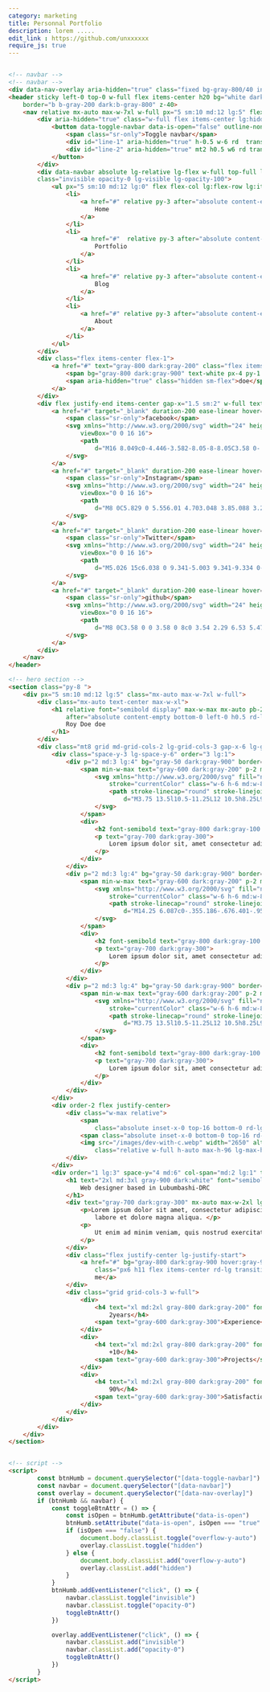 ```yaml
---
category: marketing
title: Personnal Portfolio
description: lorem .....
edit_link : https://github.com/unxxxxxx
require_js: true
---
```



```html

<!-- navbar -->
<!-- navbar -->
<div data-nav-overlay aria-hidden="true" class="fixed bg-gray-800/40 inset-0 z-30 hidden lg:hidden"></div>
<header sticky left-0 top-0 w-full flex items-center h20 bg="white dark:gray-950" 
    border="b b-gray-200 dark:b-gray-800" z-40>
    <nav relative mx-auto max-w-7xl w-full px="5 sm:10 md:12 lg:5" flex gap-x-5 justify-between items-center>
        <div aria-hidden="true" class="w-full flex items-center lg:hidden">
            <button data-toggle-navbar data-is-open="false" outline-none bg-transparent border="r r-gray-200 dark:r-gray-800" pr-3 relative py-3>
                <span class="sr-only">Toggle navbar</span>
                <div id="line-1" aria-hidden="true" h-0.5 w-6 rd  transition duration-300 bg="gray-800 dark:bg-gray-200"></div>
                <div id="line-2" aria-hidden="true" mt2 h0.5 w6 rd transition duration-300 bg="gray-800 dark:bg-gray-200"></div>
            </button>
        </div>
        <div data-navbar absolute lg-relative lg-flex w-full top-full lg-top-0 left-0 bg="white  dark:gray-950 lg:transparent dark:lg:transparent"  border="b b-gray-200 dark:b-gray-800 lg:b-0" ease-linear duration-300 
        class="invisible opacity-0 lg-visible lg-opacity-100">
            <ul px="5 sm:10 md:12 lg:0" flex flex-col lg:flex-row lg:items-center  py="4 lg:0" gap="y-6 lg:x-5" text="gray-700 dark:gray-300">
                <li>
                    <a href="#" relative py-3 after="absolute content-empty bottom-0 left-0 h-0.5 rd-lg bg-gray-600 w-4">
                        Home
                    </a>
                </li>
                <li>
                    <a href="#"  relative py-3 after="absolute content-empty bottom-0 left-0 h-0.5 rd-lg bg-transparent w-4">
                        Portfolio
                    </a>
                </li>
                <li>
                    <a href="#" relative py-3 after="absolute content-empty bottom-0 left-0 h-0.5 rd-lg bg-transparent w-4">
                        Blog
                    </a>
                </li>
                <li>
                    <a href="#" relative py-3 after="absolute content-empty bottom-0 left-0 h-0.5 rd-lg bg-transparent w-4">
                        About
                    </a>
                </li>
            </ul>
        </div>
        <div class="flex items-center flex-1">
            <a href="#" text="gray-800 dark:gray-200" class="flex items-center gap-x-0.5">
                <span bg="gray-800 dark:gray-900" text-white px-4 py-1.5 rd-lg>R</span>
                <span aria-hidden="true" class="hidden sm-flex">doe</span>
            </a>
        </div>
        <div flex justify-end items-center gap-x="1.5 sm:2" w-full text="gray-700 dark:gray-300">
            <a href="#" target="_blank" duration-200 ease-linear hover="text-gray-800 dark:text-gray-100">
                <span class="sr-only">facebook</span>
                <svg xmlns="http://www.w3.org/2000/svg" width="24" height="24" fill="currentColor" class="w-5 h-5"
                    viewBox="0 0 16 16">
                    <path
                        d="M16 8.049c0-4.446-3.582-8.05-8-8.05C3.58 0-.002 3.603-.002 8.05c0 4.017 2.926 7.347 6.75 7.951v-5.625h-2.03V8.05H6.75V6.275c0-2.017 1.195-3.131 3.022-3.131.876 0 1.791.157 1.791.157v1.98h-1.009c-.993 0-1.303.621-1.303 1.258v1.51h2.218l-.354 2.326H9.25V16c3.824-.604 6.75-3.934 6.75-7.951z" />
                </svg>
            </a>
            <a href="#" target="_blank" duration-200 ease-linear hover="text-gray-800 dark:text-gray-100">
                <span class="sr-only">Instagram</span>
                <svg xmlns="http://www.w3.org/2000/svg" width="24" height="24" fill="currentColor" class="w-5 h-5"
                    viewBox="0 0 16 16">
                    <path
                        d="M8 0C5.829 0 5.556.01 4.703.048 3.85.088 3.269.222 2.76.42a3.917 3.917 0 0 0-1.417.923A3.927 3.927 0 0 0 .42 2.76C.222 3.268.087 3.85.048 4.7.01 5.555 0 5.827 0 8.001c0 2.172.01 2.444.048 3.297.04.852.174 1.433.372 1.942.205.526.478.972.923 1.417.444.445.89.719 1.416.923.51.198 1.09.333 1.942.372C5.555 15.99 5.827 16 8 16s2.444-.01 3.298-.048c.851-.04 1.434-.174 1.943-.372a3.916 3.916 0 0 0 1.416-.923c.445-.445.718-.891.923-1.417.197-.509.332-1.09.372-1.942C15.99 10.445 16 10.173 16 8s-.01-2.445-.048-3.299c-.04-.851-.175-1.433-.372-1.941a3.926 3.926 0 0 0-.923-1.417A3.911 3.911 0 0 0 13.24.42c-.51-.198-1.092-.333-1.943-.372C10.443.01 10.172 0 7.998 0h.003zm-.717 1.442h.718c2.136 0 2.389.007 3.232.046.78.035 1.204.166 1.486.275.373.145.64.319.92.599.28.28.453.546.598.92.11.281.24.705.275 1.485.039.843.047 1.096.047 3.231s-.008 2.389-.047 3.232c-.035.78-.166 1.203-.275 1.485a2.47 2.47 0 0 1-.599.919c-.28.28-.546.453-.92.598-.28.11-.704.24-1.485.276-.843.038-1.096.047-3.232.047s-2.39-.009-3.233-.047c-.78-.036-1.203-.166-1.485-.276a2.478 2.478 0 0 1-.92-.598 2.48 2.48 0 0 1-.6-.92c-.109-.281-.24-.705-.275-1.485-.038-.843-.046-1.096-.046-3.233 0-2.136.008-2.388.046-3.231.036-.78.166-1.204.276-1.486.145-.373.319-.64.599-.92.28-.28.546-.453.92-.598.282-.11.705-.24 1.485-.276.738-.034 1.024-.044 2.515-.045v.002zm4.988 1.328a.96.96 0 1 0 0 1.92.96.96 0 0 0 0-1.92zm-4.27 1.122a4.109 4.109 0 1 0 0 8.217 4.109 4.109 0 0 0 0-8.217zm0 1.441a2.667 2.667 0 1 1 0 5.334 2.667 2.667 0 0 1 0-5.334z" />
                </svg>
            </a>
            <a href="#" target="_blank" duration-200 ease-linear hover="text-gray-800 dark:text-gray-100">
                <span class="sr-only">Twitter</span>
                <svg xmlns="http://www.w3.org/2000/svg" width="24" height="24" fill="currentColor" class="w-5 h-5"
                    viewBox="0 0 16 16">
                    <path
                        d="M5.026 15c6.038 0 9.341-5.003 9.341-9.334 0-.14 0-.282-.006-.422A6.685 6.685 0 0 0 16 3.542a6.658 6.658 0 0 1-1.889.518 3.301 3.301 0 0 0 1.447-1.817 6.533 6.533 0 0 1-2.087.793A3.286 3.286 0 0 0 7.875 6.03a9.325 9.325 0 0 1-6.767-3.429 3.289 3.289 0 0 0 1.018 4.382A3.323 3.323 0 0 1 .64 6.575v.045a3.288 3.288 0 0 0 2.632 3.218 3.203 3.203 0 0 1-.865.115 3.23 3.23 0 0 1-.614-.057 3.283 3.283 0 0 0 3.067 2.277A6.588 6.588 0 0 1 .78 13.58a6.32 6.32 0 0 1-.78-.045A9.344 9.344 0 0 0 5.026 15z" />
                </svg>
            </a>
            <a href="#" target="_blank" duration-200 ease-linear hover="text-gray-800 dark:text-gray-100">
                <span class="sr-only">github</span>
                <svg xmlns="http://www.w3.org/2000/svg" width="24" height="24" fill="currentColor" class="w-5 h-5"
                    viewBox="0 0 16 16">
                    <path
                        d="M8 0C3.58 0 0 3.58 0 8c0 3.54 2.29 6.53 5.47 7.59.4.07.55-.17.55-.38 0-.19-.01-.82-.01-1.49-2.01.37-2.53-.49-2.69-.94-.09-.23-.48-.94-.82-1.13-.28-.15-.68-.52-.01-.53.63-.01 1.08.58 1.23.82.72 1.21 1.87.87 2.33.66.07-.52.28-.87.51-1.07-1.78-.2-3.64-.89-3.64-3.95 0-.87.31-1.59.82-2.15-.08-.2-.36-1.02.08-2.12 0 0 .67-.21 2.2.82.64-.18 1.32-.27 2-.27.68 0 1.36.09 2 .27 1.53-1.04 2.2-.82 2.2-.82.44 1.1.16 1.92.08 2.12.51.56.82 1.27.82 2.15 0 3.07-1.87 3.75-3.65 3.95.29.25.54.73.54 1.48 0 1.07-.01 1.93-.01 2.2 0 .21.15.46.55.38A8.012 8.012 0 0 0 16 8c0-4.42-3.58-8-8-8z" />
                </svg>
            </a>
        </div>
    </nav>
</header>

<!-- hero section -->
<section class="py-8 ">
    <div px="5 sm:10 md:12 lg:5" class="mx-auto max-w-7xl w-full">
        <div class="mx-auto text-center max-w-xl">
            <h1 relative font="semibold display" max-w-max mx-auto pb-2 text="3xl sm:4xl md:5xl gray-800 dark:white"
                after="absolute content-empty bottom-0 left-0 h0.5 rd-lg bg-gray-800 dark:bg-gray-100 w4">
                Roy Doe doe
            </h1>
        </div>
        <div class="mt8 grid md-grid-cols-2 lg-grid-cols-3 gap-x-6 lg-gap-x-14 gap-y-8 md-items-end">
            <div class="space-y-3 lg-space-y-6" order="3 lg:1">
                <div p="2 md:3 lg:4" bg="gray-50 dark:gray-900" border="1 gray-100/80 dark:gray-900/80" flex items-start gap-x-2  rd-lg>
                    <span min-w-max text="gray-600 dark:gray-200" p-2 md:p-3 rounded-lg bg="gray-200 dark:gray-800" border="1 gray-100/70 dark:gray-900">
                        <svg xmlns="http://www.w3.org/2000/svg" fill="none" viewBox="0 0 24 24" stroke-width="1.5"
                            stroke="currentColor" class="w-6 h-6 md:w-8 md:h-8">
                            <path stroke-linecap="round" stroke-linejoin="round"
                                d="M3.75 13.5l10.5-11.25L12 10.5h8.25L9.75 21.75 12 13.5H3.75z" />
                        </svg>
                    </span>
                    <div>
                        <h2 font-semibold text="gray-800 dark:gray-100 lg">Smart Skills</h2>
                        <p text="gray-700 dark:gray-300">
                            Lorem ipsum dolor sit, amet consectetur adipisicing elit.
                        </p>
                    </div>
                </div>
                <div p="2 md:3 lg:4" bg="gray-50 dark:gray-900" border="1 gray-100/80 dark:gray-900/80" flex items-start gap-x-2  rd-lg>
                    <span min-w-max text="gray-600 dark:gray-200" p-2 md:p-3 rounded-lg bg="gray-200 dark:gray-800" border="1 gray-100/70 dark:gray-900">
                        <svg xmlns="http://www.w3.org/2000/svg" fill="none" viewBox="0 0 24 24" stroke-width="1.5"
                            stroke="currentColor" class="w-6 h-6 md:w-8 md:h-8">
                            <path stroke-linecap="round" stroke-linejoin="round"
                                d="M14.25 6.087c0-.355.186-.676.401-.959.221-.29.349-.634.349-1.003 0-1.036-1.007-1.875-2.25-1.875s-2.25.84-2.25 1.875c0 .369.128.713.349 1.003.215.283.401.604.401.959v0a.64.64 0 01-.657.643 48.39 48.39 0 01-4.163-.3c.186 1.613.293 3.25.315 4.907a.656.656 0 01-.658.663v0c-.355 0-.676-.186-.959-.401a1.647 1.647 0 00-1.003-.349c-1.036 0-1.875 1.007-1.875 2.25s.84 2.25 1.875 2.25c.369 0 .713-.128 1.003-.349.283-.215.604-.401.959-.401v0c.31 0 .555.26.532.57a48.039 48.039 0 01-.642 5.056c1.518.19 3.058.309 4.616.354a.64.64 0 00.657-.643v0c0-.355-.186-.676-.401-.959a1.647 1.647 0 01-.349-1.003c0-1.035 1.008-1.875 2.25-1.875 1.243 0 2.25.84 2.25 1.875 0 .369-.128.713-.349 1.003-.215.283-.4.604-.4.959v0c0 .333.277.599.61.58a48.1 48.1 0 005.427-.63 48.05 48.05 0 00.582-4.717.532.532 0 00-.533-.57v0c-.355 0-.676.186-.959.401-.29.221-.634.349-1.003.349-1.035 0-1.875-1.007-1.875-2.25s.84-2.25 1.875-2.25c.37 0 .713.128 1.003.349.283.215.604.401.96.401v0a.656.656 0 00.658-.663 48.422 48.422 0 00-.37-5.36c-1.886.342-3.81.574-5.766.689a.578.578 0 01-.61-.58v0z" />
                        </svg>
                    </span>
                    <div>
                        <h2 font-semibold text="gray-800 dark:gray-100 lg">Smart Skills</h2>
                        <p text="gray-700 dark:gray-300">
                            Lorem ipsum dolor sit, amet consectetur adipisicing elit.
                        </p>
                    </div>
                </div>
                <div p="2 md:3 lg:4" bg="gray-50 dark:gray-900" border="1 gray-100/80 dark:gray-900/80" flex items-start gap-x-2  rd-lg>
                    <span min-w-max text="gray-600 dark:gray-200" p-2 md:p-3 rounded-lg bg="gray-200 dark:gray-800" border="1 gray-100/70 dark:gray-900">
                        <svg xmlns="http://www.w3.org/2000/svg" fill="none" viewBox="0 0 24 24" stroke-width="1.5"
                            stroke="currentColor" class="w-6 h-6 md:w-8 md:h-8">
                            <path stroke-linecap="round" stroke-linejoin="round"
                                d="M3.75 13.5l10.5-11.25L12 10.5h8.25L9.75 21.75 12 13.5H3.75z" />
                        </svg>
                    </span>
                    <div>
                        <h2 font-semibold text="gray-800 dark:gray-100 lg">Smart Skills</h2>
                        <p text="gray-700 dark:gray-300">
                            Lorem ipsum dolor sit, amet consectetur adipisicing elit.
                        </p>
                    </div>
                </div>
            </div>
            <div order-2 flex justify-center>
                <div class="w-max relative">
                    <span
                        class="absolute inset-x-0 top-16 bottom-0 rd-lg scale-[1.04]  bg-gradient-to-b from-gray-200 dark-from-gray-900"></span>
                    <span class="absolute inset-x-0 bottom-0 top-16 rd-lg bg-gray-100 dark:bg-gray-900"></span>
                    <img src="/images/dev-with-c.webp" width="2650" alt="prettywoman"
                        class="relative w-full h-auto max-h-96 lg-max-h-[26rem]">
                </div>
            </div>
            <div order="1 lg:3" space-y="4 md:6" col-span="md:2 lg:1" text="center lg:left" w-full max-w-3xl lg-max-w-none mx-auto>
                <h1 text="2xl md:3xl gray-900 dark:white" font="semibold display">
                    Web designer based in Lubumbashi-DRC
                </h1>
                <div text="gray-700 dark:gray-300" mx-auto max-w-2xl lg-max-w-none space-y-3>
                    <p>Lorem ipsum dolor sit amet, consectetur adipiscing elit, sed do eiusmod tempor incididunt ut
                        labore et dolore magna aliqua. </p>
                    <p>
                        Ut enim ad minim veniam, quis nostrud exercitation ullamco laboris nisi
                    </p>
                </div>
                <div class="flex justify-center lg-justify-start">
                    <a href="#" bg="gray-800 dark:gray-900 hover:gray-900" text="white sm"
                        class="px6 h11 flex items-center rd-lg transition ease-linear">Hire
                        me</a>
                </div>
                <div class="grid grid-cols-3 w-full">
                    <div>
                        <h4 text="xl md:2xl gray-800 dark:gray-200" font="display semibold">
                            2years</h4>
                        <span text="gray-600 dark:gray-300">Experience</span>
                    </div>
                    <div>
                        <h4 text="xl md:2xl gray-800 dark:gray-200" font="display semibold">
                            +10</h4>
                        <span text="gray-600 dark:gray-300">Projects</span>
                    </div>
                    <div>
                        <h4 text="xl md:2xl gray-800 dark:gray-200" font="display semibold">
                            90%</h4>
                        <span text="gray-600 dark:gray-300">Satisfaction</span>
                    </div>
                </div>
            </div>
        </div>
    </div>
</section>


<!-- script -->
<script>
        const btnHumb = document.querySelector("[data-toggle-navbar]")
        const navbar = document.querySelector("[data-navbar]")
        const overlay = document.querySelector("[data-nav-overlay]")
        if (btnHumb && navbar) {
            const toggleBtnAttr = () => {
                const isOpen = btnHumb.getAttribute("data-is-open")
                btnHumb.setAttribute("data-is-open", isOpen === "true" ? "false" : "true")
                if (isOpen === "false") {
                    document.body.classList.toggle("overflow-y-auto")
                    overlay.classList.toggle("hidden")
                } else {
                    document.body.classList.add("overflow-y-auto")
                    overlay.classList.add("hidden")
                }
            }
            btnHumb.addEventListener("click", () => {
                navbar.classList.toggle("invisible")
                navbar.classList.toggle("opacity-0")
                toggleBtnAttr()
            })

            overlay.addEventListener("click", () => {
                navbar.classList.add("invisible")
                navbar.classList.add("opacity-0")
                toggleBtnAttr()
            })
        }
</script>
```